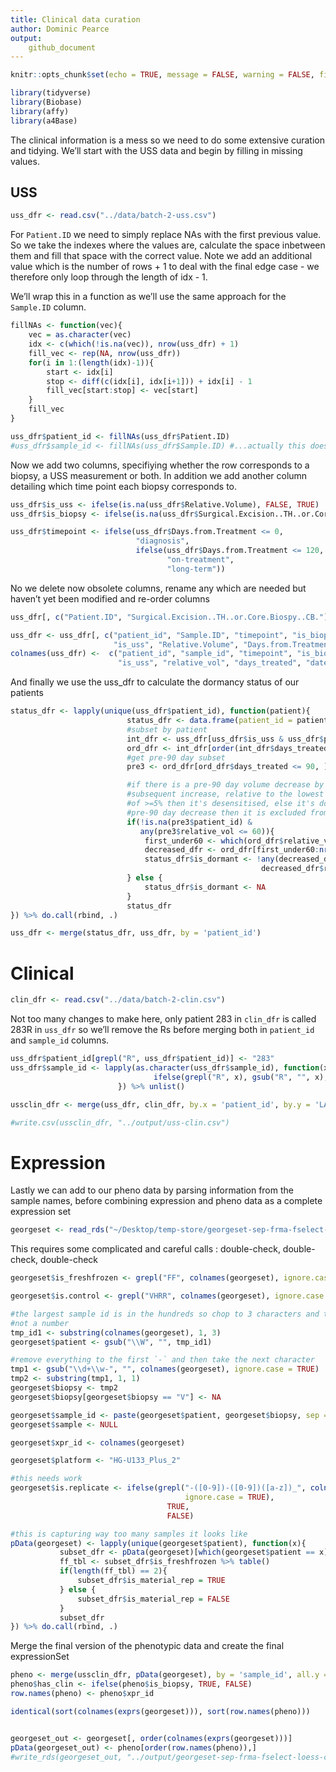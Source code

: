 ```yaml
---
title: Clinical data curation
author: Dominic Pearce
output:
    github_document
---
```


```r
knitr::opts_chunk$set(echo = TRUE, message = FALSE, warning = FALSE, fig.align = 'center')
```

```r
library(tidyverse)
library(Biobase)
library(affy)
library(a4Base)
```

The clinical information is a mess so we need to do some extensive curation and tidying. We'll
start with the USS data and begin by filling in missing values.

## USS

```r
uss_dfr <- read.csv("../data/batch-2-uss.csv")
```

For `Patient.ID` we need to simply replace NAs with the first previous value. So we take the
indexes where the values are, calculate the space inbetween them and fill that space with the
correct value. Note we add an additional value which is the number of rows + 1 to deal with the
final edge case - we therefore only loop through the length of idx - 1.

We'll wrap this in a function as we'll use the same approach for the `Sample.ID` column.

```r
fillNAs <- function(vec){
    vec = as.character(vec)
    idx <- c(which(!is.na(vec)), nrow(uss_dfr) + 1)
    fill_vec <- rep(NA, nrow(uss_dfr))
    for(i in 1:(length(idx)-1)){
        start <- idx[i]
        stop <- diff(c(idx[i], idx[i+1])) + idx[i] - 1
        fill_vec[start:stop] <- vec[start]
    }
    fill_vec
}

uss_dfr$patient_id <- fillNAs(uss_dfr$Patient.ID)
#uss_dfr$sample_id <- fillNAs(uss_dfr$Sample.ID) #...actually this doesn't make sense to do
```

Now we add two columns, specifiying whether the row corresponds to a biopsy, a USS measurement or 
both. In addition we add another column detailing which time point each biopsy corresponds to.

```r
uss_dfr$is_uss <- ifelse(is.na(uss_dfr$Relative.Volume), FALSE, TRUE)
uss_dfr$is_biopsy <- ifelse(is.na(uss_dfr$Surgical.Excision..TH..or.Core.Biospy..CB.), FALSE, TRUE)

uss_dfr$timepoint <- ifelse(uss_dfr$Days.from.Treatment <= 0,
                            "diagnosis",
                            ifelse(uss_dfr$Days.from.Treatment <= 120,
                                   "on-treatment", 
                                   "long-term"))
```

No we delete now obsolete columns, rename any which are needed but haven't yet been modified 
and re-order columns

```r
uss_dfr[, c("Patient.ID", "Surgical.Excision..TH..or.Core.Biospy..CB.")] <- NULL

uss_dfr <- uss_dfr[, c("patient_id", "Sample.ID", "timepoint", "is_biopsy", 
                       "is_uss", "Relative.Volume", "Days.from.Treatment", "Date")]
colnames(uss_dfr) <-  c("patient_id", "sample_id", "timepoint", "is_biopsy", 
                        "is_uss", "relative_vol", "days_treated", "date")
```

And finally we use the uss_dfr to calculate the dormancy status of our patients

```r
status_dfr <- lapply(unique(uss_dfr$patient_id), function(patient){
                          status_dfr <- data.frame(patient_id = patient, is_dormant = NA) 
                          #subset by patient
                          int_dfr <- uss_dfr[uss_dfr$is_uss & uss_dfr$patient_id == patient,]
                          ord_dfr <- int_dfr[order(int_dfr$days_treated),]
                          #get pre-90 day subset
                          pre3 <- ord_dfr[ord_dfr$days_treated <= 90, ]

                          #if there is a pre-90 day volume decrease by at least 40% & any 
                          #subsequent increase, relative to the lowest pre-90 measurement, 
                          #of >=5% then it's desensitised, else it's dormant. If there is no
                          #pre-90 day decrease then it is excluded from the study
                          if(!is.na(pre3$patient_id) & 
                             any(pre3$relative_vol <= 60)){                             
                              first_under60 <- which(ord_dfr$relative_vol <= 60)[1]
                              decreased_dfr <- ord_dfr[first_under60:nrow(ord_dfr),]
                              status_dfr$is_dormant <- !any(decreased_dfr$relative_vol -
                                                        decreased_dfr$relative_vol[[1]] >= 5)
                          } else {
                              status_dfr$is_dormant <- NA
                          }
                          status_dfr
}) %>% do.call(rbind, .)

uss_dfr <- merge(status_dfr, uss_dfr, by = 'patient_id')
```

# Clinical

```r
clin_dfr <- read.csv("../data/batch-2-clin.csv")
```

Not too many changes to make here, only patient 283 in `clin_dfr` is called 283R in `uss_dfr` so 
we'll remove the Rs before merging both in `patient_id` and `sample_id` columns.

```r
uss_dfr$patient_id[grepl("R", uss_dfr$patient_id)] <- "283"
uss_dfr$sample_id <- lapply(as.character(uss_dfr$sample_id), function(x){
                                ifelse(grepl("R", x), gsub("R", "", x), x)
                        }) %>% unlist()

ussclin_dfr <- merge(uss_dfr, clin_dfr, by.x = 'patient_id', by.y = 'LA.Number', all = TRUE)

#write.csv(ussclin_dfr, "../output/uss-clin.csv")
```

# Expression

Lastly we can add to our pheno data by parsing information from the sample names, before combining
expression and pheno data as a complete expression set

```r
georgeset <- read_rds("~/Desktop/temp-store/georgeset-sep-frma-fselect-loess.rds")
```

This requires some complicated and careful calls : double-check, double-check, double-check

```r
georgeset$is_freshfrozen <- grepl("FF", colnames(georgeset), ignore.case = TRUE)

georgeset$is.control <- grepl("VHRR", colnames(georgeset), ignore.case = TRUE)

#the largest sample id is in the hundreds so chop to 3 characters and then remove anything that's 
#not a number
tmp_id1 <- substring(colnames(georgeset), 1, 3) 
georgeset$patient <- gsub("\\W", "", tmp_id1)

#remove everything to the first `-` and then take the next character
tmp1 <- gsub("\\d+\\w-", "", colnames(georgeset), ignore.case = TRUE)
tmp2 <- substring(tmp1, 1, 1)
georgeset$biopsy <- tmp2
georgeset$biopsy[georgeset$biopsy == "V"] <- NA

georgeset$sample_id <- paste(georgeset$patient, georgeset$biopsy, sep = '-')
georgeset$sample <- NULL

georgeset$xpr_id <- colnames(georgeset)

georgeset$platform <- "HG-U133_Plus_2"

#this needs work
georgeset$is.replicate <- ifelse(grepl("-([0-9])-([0-9])([a-z])_", colnames(georgeset),
                                       ignore.case = TRUE), 
                                   TRUE, 
                                   FALSE)

#this is capturing way too many samples it looks like
pData(georgeset) <- lapply(unique(georgeset$patient), function(x){
           subset_dfr <- pData(georgeset)[which(georgeset$patient == x),]
           ff_tbl <- subset_dfr$is_freshfrozen %>% table()    
           if(length(ff_tbl) == 2){
               subset_dfr$is_material_rep = TRUE
           } else {
               subset_dfr$is_material_rep = FALSE
           }
           subset_dfr
}) %>% do.call(rbind, .) 
```

Merge the final version of the phenotypic data and create the final expressionSet

```r
pheno <- merge(ussclin_dfr, pData(georgeset), by = 'sample_id', all.y = TRUE)
pheno$has_clin <- ifelse(pheno$is_biopsy, TRUE, FALSE)
row.names(pheno) <- pheno$xpr_id

identical(sort(colnames(exprs(georgeset))), sort(row.names(pheno)))


georgeset_out <- georgeset[, order(colnames(exprs(georgeset)))]
pData(georgeset_out) <- pheno[order(row.names(pheno)),]
#write_rds(georgeset_out, "../output/georgeset-sep-frma-fselect-loess-clin.Rds")
```


